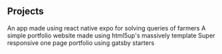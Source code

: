 ## Projects

<ProjectCard title="FarmiAssist" link="https://www.github.com/percy-riptide/FarmiAssist" bg="linear-gradient(to right, #D4145A 0%, #FBB03B 100%)">
An app made using react native expo for solving queries of farmers
</ProjectCard>

<ProjectCard title="html5up try-out" link="https://percy-riptide.github.io" bg="linear-gradient(to right, #c33764 0%, #1d2671 100%)">
A simple portfolio website made using html5up's massively template
</ProjectCard>

<ProjectCard title="GatsbyJS Starter" link="https://www.github.com/percy-riptide/gatsby-starter" bg="linear-gradient(to right, #43cea2 0%, #185a9d 100%)">
Super responsive one page portfolio using gatsby starters
</ProjectCard>